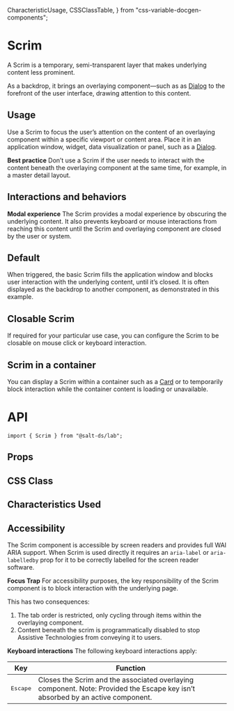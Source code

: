   CharacteristicUsage,
  CSSClassTable,
} from "css-variable-docgen-components";

<Meta of={ScrimStories} />

# Scrim

A Scrim is a temporary, semi-transparent layer that makes underlying content less prominent.

As a backdrop, it brings an overlaying component—such as as [Dialog](/docs/lab-dialog--basic-dialog) to the forefront of the user interface, drawing attention to this content.

## Usage

Use a Scrim to focus the user’s attention on the content of an overlaying component within a specific viewport or content area. Place it in an application window, widget, data visualization or panel, such as a [Dialog](/docs/lab-dialog--basic-dialog).

**Best practice**
Don’t use a Scrim if the user needs to interact with the content beneath the overlaying component at the same time, for example, in a master detail layout.

## Interactions and behaviors

**Modal experience**
The Scrim provides a modal experience by obscuring the underlying content. It also prevents keyboard or mouse interactions from reaching this content until the Scrim and overlaying component are closed by the user or system.

## Default

When triggered, the basic Scrim fills the application window and blocks user interaction with the underlying content, until it’s closed. It is often displayed as the backdrop to another component, as demonstrated in this example.

<Canvas>
  <Story of={ScrimStories.Default} />
</Canvas>

## Closable Scrim

If required for your particular use case, you can configure the Scrim to be closable on mouse click or keyboard interaction.

<Canvas>
  <Story of={ScrimStories.Closable} />
</Canvas>

## Scrim in a container

You can display a Scrim within a container such as a [Card](/docs/documentation-core-card--page) or to temporarily block interaction while the container content is loading or unavailable.

<Canvas>
  <Story of={ScrimStories.WithContainer} />
</Canvas>

# API

```
import { Scrim } from "@salt-ds/lab";
```

## Props

<ArgsTable of={Scrim} />

## CSS Class

<CSSClassTable of={Scrim} />

## Characteristics Used

<CharacteristicUsage of={Scrim} />

## Accessibility

The Scrim component is accessible by screen readers and provides full WAI ARIA support. When Scrim is used directly it requires an `aria-label` or `aria-labelledby` prop for it to be correctly labelled for the screen reader software.

**Focus Trap**
For accessibility purposes, the key responsibility of the Scrim component is to block interaction with the underlying page.

This has two consequences:

1. The tab order is restricted, only cycling through items within the overlaying component.
2. Content beneath the scrim is programmatically disabled to stop Assistive Technologies from conveying it to users.

**Keyboard interactions**
The following keyboard interactions apply:

| Key               | Function                                                                                                                       |
| ----------------- | ------------------------------------------------------------------------------------------------------------------------------ |
| <kbd>Escape</kbd> | Closes the Scrim and the associated overlaying component. Note: Provided the Escape key isn’t absorbed by an active component. |
